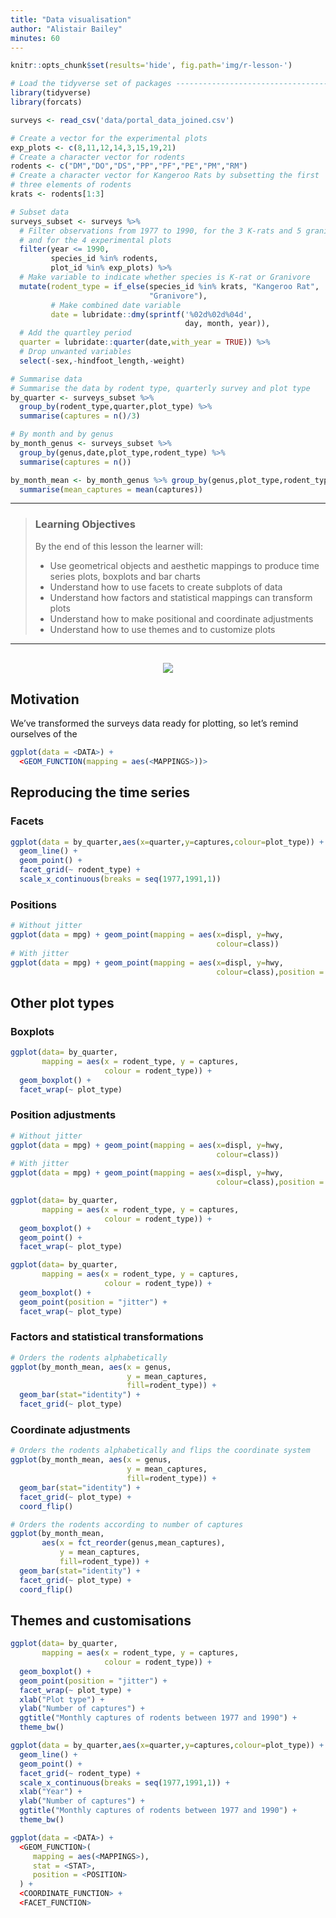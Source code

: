 ```yaml
---
title: "Data visualisation" 
author: "Alistair Bailey"
minutes: 60
---
```


```r
knitr::opts_chunk$set(results='hide', fig.path='img/r-lesson-')

# Load the tidyverse set of packages -------------------------------------------
library(tidyverse)
library(forcats)

surveys <- read_csv('data/portal_data_joined.csv')

# Create a vector for the experimental plots
exp_plots <- c(8,11,12,14,3,15,19,21)
# Create a character vector for rodents
rodents <- c("DM","DO","DS","PP","PF","PE","PM","RM")
# Create a character vector for Kangeroo Rats by subsetting the first
# three elements of rodents
krats <- rodents[1:3]

# Subset data
surveys_subset <- surveys %>% 
  # Filter observations from 1977 to 1990, for the 3 K-rats and 5 granivores, 
  # and for the 4 experimental plots
  filter(year <= 1990,                    
         species_id %in% rodents,         
         plot_id %in% exp_plots) %>%      
  # Make variable to indicate whether species is K-rat or Granivore
  mutate(rodent_type = if_else(species_id %in% krats, "Kangeroo Rat",
                               "Granivore"),
         # Make combined date variable
         date = lubridate::dmy(sprintf('%02d%02d%04d', 
                                       day, month, year)),
  # Add the quartley period
  quarter = lubridate::quarter(date,with_year = TRUE)) %>% 
  # Drop unwanted variables
  select(-sex,-hindfoot_length,-weight)

# Summarise data
# Summarise the data by rodent type, quarterly survey and plot type
by_quarter <- surveys_subset %>% 
  group_by(rodent_type,quarter,plot_type) %>% 
  summarise(captures = n()/3) 

# By month and by genus
by_month_genus <- surveys_subset %>% 
  group_by(genus,date,plot_type,rodent_type) %>% 
  summarise(captures = n()) 

by_month_mean <- by_month_genus %>% group_by(genus,plot_type,rodent_type) %>%
  summarise(mean_captures = mean(captures))
```

------------

> ### Learning Objectives
>
> By the end of this lesson the learner will:
>
> + Use geometrical objects and aesthetic mappings to produce time series plots, 
boxplots and bar charts
> + Understand how to use facets to create subplots of data
> + Understand how factors and statistical mappings can transform plots
> + Understand how to make positional and coordinate adjustments
> + Understand how to use themes and to customize plots

------------

<div style="text-align: center; margin-top: 30px; margin-bottom: 30px;">
![](./img/data_project_pipeline_vis.png)
</div>

## Motivation

We've transformed the surveys data ready for plotting, so let's remind ourselves
of the 

```r
ggplot(data = <DATA>) + 
  <GEOM_FUNCTION(mapping = aes(<MAPPINGS>))>
```


## Reproducing the time series

### Facets

```r

ggplot(data = by_quarter,aes(x=quarter,y=captures,colour=plot_type)) +
  geom_line() +
  geom_point() +
  facet_grid(~ rodent_type) +
  scale_x_continuous(breaks = seq(1977,1991,1))

```

### Positions

```r
# Without jitter
ggplot(data = mpg) + geom_point(mapping = aes(x=displ, y=hwy, 
                                              colour=class))
# With jitter
ggplot(data = mpg) + geom_point(mapping = aes(x=displ, y=hwy, 
                                              colour=class),position = "jitter")

```

## Other plot types

### Boxplots

```r

ggplot(data= by_quarter,
       mapping = aes(x = rodent_type, y = captures, 
                     colour = rodent_type)) +
  geom_boxplot() +
  facet_wrap(~ plot_type)

```


### Position adjustments

```r
# Without jitter
ggplot(data = mpg) + geom_point(mapping = aes(x=displ, y=hwy, 
                                              colour=class))
# With jitter
ggplot(data = mpg) + geom_point(mapping = aes(x=displ, y=hwy, 
                                              colour=class),position = "jitter")

```

```r
ggplot(data= by_quarter,
       mapping = aes(x = rodent_type, y = captures, 
                     colour = rodent_type)) +
  geom_boxplot() +
  geom_point() +
  facet_wrap(~ plot_type)

ggplot(data= by_quarter,
       mapping = aes(x = rodent_type, y = captures, 
                     colour = rodent_type)) +
  geom_boxplot() +
  geom_point(position = "jitter") +
  facet_wrap(~ plot_type)

```

### Factors and statistical transformations

```r
# Orders the rodents alphabetically
ggplot(by_month_mean, aes(x = genus, 
                          y = mean_captures, 
                          fill=rodent_type)) +
  geom_bar(stat="identity") + 
  facet_grid(~ plot_type)
```

### Coordinate adjustments

```r
# Orders the rodents alphabetically and flips the coordinate system
ggplot(by_month_mean, aes(x = genus, 
                          y = mean_captures, 
                          fill=rodent_type)) +
  geom_bar(stat="identity") + 
  facet_grid(~ plot_type) +
  coord_flip()

```


```r

# Orders the rodents according to number of captures
ggplot(by_month_mean,
       aes(x = fct_reorder(genus,mean_captures),
           y = mean_captures, 
           fill=rodent_type)) +
  geom_bar(stat="identity") +
  facet_grid(~ plot_type) +
  coord_flip()

```

## Themes and customisations


```r

ggplot(data= by_quarter,
       mapping = aes(x = rodent_type, y = captures, 
                     colour = rodent_type)) +
  geom_boxplot() +
  geom_point(position = "jitter") +
  facet_wrap(~ plot_type) +
  xlab("Plot type") +
  ylab("Number of captures") +
  ggtitle("Monthly captures of rodents between 1977 and 1990") +
  theme_bw()

```

```r

ggplot(data = by_quarter,aes(x=quarter,y=captures,colour=plot_type)) +
  geom_line() +
  geom_point() +
  facet_grid(~ rodent_type) +
  scale_x_continuous(breaks = seq(1977,1991,1)) +
  xlab("Year") +
  ylab("Number of captures") +
  ggtitle("Monthly captures of rodents between 1977 and 1990") +
  theme_bw()

```

```r
ggplot(data = <DATA>) + 
  <GEOM_FUNCTION>(
     mapping = aes(<MAPPINGS>),
     stat = <STAT>, 
     position = <POSITION>
  ) +
  <COORDINATE_FUNCTION> +
  <FACET_FUNCTION>
```